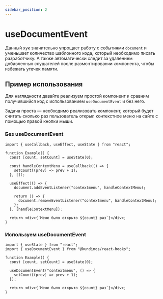 ```yaml
---
sidebar_position: 2
---
```



# useDocumentEvent

Данный хук значительно упрощает работу с событиями `document` и уменьшает количество шаблонного кода, который необходимо писать разработчику. А также автоматически следит за удалением добавленных слушателей после размонтировании компонента, чтобы избежать утечек памяти.

## Пример использования

Для наглядности давайте реализуем простой компонент и сравним получившийся код с использованием `useDocumentEvent` и без него.

Задача проста — необходимо реализовать компонент, который будет считать сколько раз пользователь открыл контекстное меню на сайте с помощью правой кнопки мыши.

### Без useDocumentEvent

```tsx
import { useCallback, useEffect, useState } from "react";

function Example() {
  const [count, setCount] = useState(0);

  const handleContextMenu = useCallback(() => {
    setCount((prev) => prev + 1);
  }, []);

  useEffect(() => {
    document.addEventListener("contextmenu", handleContextMenu);

    return () => {
      document.removeEventListener("contextmenu", handleContextMenu);
    };
  }, [handleContextMenu]);

  return <div>{`Меню было открыто ${count} раз`}</div>;
}
```

### Используем useDocumentEvent

```tsx
import { useState } from "react";
import { useDocumentEvent } from "@kundinos/react-hooks";

function Example() {
  const [count, setCount] = useState(0);

  useDocumentEvent("contextmenu", () => {
    setCount((prev) => prev + 1);
  });

  return <div>{`Меню было открыто ${count} раз`}</div>;
}
```

<ExampleWrapper>
  <BrowserOnly>
    <SimpleExample />
  </BrowserOnly>
</ExampleWrapper>
